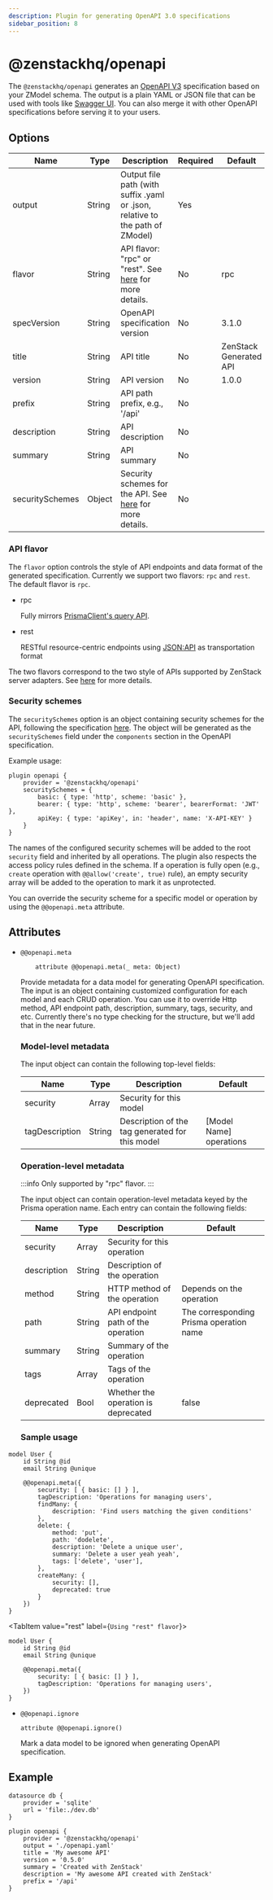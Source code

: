 ```yaml
---
description: Plugin for generating OpenAPI 3.0 specifications
sidebar_position: 8
---
```


# @zenstackhq/openapi

The `@zenstackhq/openapi` generates an [OpenAPI V3](https://spec.openapis.org/oas/v3.1.0) specification based on your ZModel schema. The output is a plain YAML or JSON file that can be used with tools like [Swagger UI](https://swagger.io/tools/swagger-ui/). You can also merge it with other OpenAPI specifications before serving it to your users.

## Options

| Name            | Type   | Description                                                                   | Required | Default                |
| --------------- | ------ | ----------------------------------------------------------------------------- | -------- | ---------------------- |
| output          | String | Output file path (with suffix .yaml or .json, relative to the path of ZModel)                                 | Yes      |                        |
| flavor          | String | API flavor: "rpc" or "rest". See [here](/docs/reference/server-adapters/api-handlers/) for more details.                                       | No       | rpc                   |
| specVersion     | String | OpenAPI specification version                                                 | No       | 3.1.0                  |
| title           | String | API title                                                                     | No       | ZenStack Generated API |
| version         | String | API version                                                                   | No       | 1.0.0                  |
| prefix          | String | API path prefix, e.g., '/api'                                                 | No       |                        |
| description     | String | API description                                                               | No       |                        |
| summary         | String | API summary                                                                   | No       |                        |
| securitySchemes | Object | Security schemes for the API. See [here](#security-schemes) for more details. | No       |                        |

### API flavor

The `flavor` option controls the style of API endpoints and data format of the generated specification. Currently we support two flavors: `rpc` and `rest`. The default flavor is `rpc`.

- rpc

    Fully mirrors [PrismaClient's query API](https://www.prisma.io/docs/reference/api-reference/prisma-client-reference#model-queries).

- rest

    RESTful resource-centric endpoints using [JSON:API](https://jsonapi.org/) as transportation format


The two flavors correspond to the two style of APIs supported by ZenStack server adapters. See [here](/docs/reference/server-adapters/api-handlers/) for more details.

### Security schemes

The `securitySchemes` option is an object containing security schemes for the API, following the specification [here](https://swagger.io/docs/specification/authentication/). The object will be generated as the `securitySchemes` field under the `components` section in the OpenAPI specification.

Example usage:

```prisma
plugin openapi {
    provider = '@zenstackhq/openapi'
    securitySchemes = {
        basic: { type: 'http', scheme: 'basic' },
        bearer: { type: 'http', scheme: 'bearer', bearerFormat: 'JWT' },
        apiKey: { type: 'apiKey', in: 'header', name: 'X-API-KEY' }
    }
}
```

The names of the configured security schemes will be added to the root `security` field and inherited by all operations. The plugin also respects the access policy rules defined in the schema. If a operation is fully open (e.g., `create` operation with `@@allow('create', true)` rule), an empty security array will be added to the operation to mark it as unprotected.

You can override the security scheme for a specific model or operation by using the `@@openapi.meta` attribute.

## Attributes

-   `@@openapi.meta`

    ```prisma
        attribute @@openapi.meta(_ meta: Object)
    ```

    Provide metadata for a data model for generating OpenAPI specification. The input is an object containing customized configuration for each model and each CRUD operation. You can use it to override Http method, API endpoint path, description, summary, tags, security, and etc. Currently there's no type checking for the structure, but we'll add that in the near future.

    ### Model-level metadata

    The input object can contain the following top-level fields:

    | Name           | Type   | Description                                     | Default                 |
    | -------------- | ------ | ----------------------------------------------- | ----------------------- |
    | security       | Array  | Security for this model                         |                         |
    | tagDescription | String | Description of the tag generated for this model | [Model Name] operations |

    ### Operation-level metadata

    :::info
    Only supported by "rpc" flavor.
    :::

    The input object can contain operation-level metadata keyed by the Prisma operation name. Each entry can contain the following fields:

    | Name        | Type   | Description                         | Default                                 |
    | ----------- | ------ | ----------------------------------- | --------------------------------------- |
    | security    | Array  | Security for this operation         |                                         |
    | description | String | Description of the operation        |                                         |
    | method      | String | HTTP method of the operation        | Depends on the operation                |
    | path        | String | API endpoint path of the operation  | The corresponding Prisma operation name |
    | summary     | String | Summary of the operation            |                                         |
    | tags        | Array  | Tags of the operation               |                                         |
    | deprecated  | Bool   | Whether the operation is deprecated | false                                   |

    ### Sample usage


<Tabs>
<TabItem value="rpc" label={`Using "rpc" flavor`}>

```prisma
model User {
    id String @id
    email String @unique

    @@openapi.meta({
        security: [ { basic: [] } ],
        tagDescription: 'Operations for managing users',
        findMany: {
            description: 'Find users matching the given conditions'
        },
        delete: {
            method: 'put',
            path: 'dodelete',
            description: 'Delete a unique user',
            summary: 'Delete a user yeah yeah',
            tags: ['delete', 'user'],
        },
        createMany: {
            security: [],
            deprecated: true
        }
    })
}
```

</TabItem>

<TabItem value="rest" label={`Using "rest" flavor`}>

```prisma
model User {
    id String @id
    email String @unique

    @@openapi.meta({
        security: [ { basic: [] } ],
        tagDescription: 'Operations for managing users',
    })
}
```

</TabItem>
</Tabs>

-   `@@openapi.ignore`

    ```prisma
    attribute @@openapi.ignore()
    ```

    Mark a data model to be ignored when generating OpenAPI specification.

## Example

```prisma title='schema.zmodel'
datasource db {
    provider = 'sqlite'
    url = 'file:./dev.db'
}

plugin openapi {
    provider = '@zenstackhq/openapi'
    output = './openapi.yaml'
    title = 'My awesome API'
    version = '0.5.0'
    summary = 'Created with ZenStack'
    description = 'My awesome API created with ZenStack'
    prefix = '/api'
}
```
